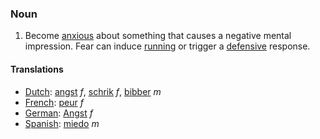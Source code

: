 ===Noun===

#Become [[anxious]] about something that causes a negative mental impression.  Fear can induce [[running]] or trigger a [[defensive]] response.

==== Translations ====
*[[Dutch]]: [[angst]] ''f'', [[schrik]] ''f'', [[bibber]] ''m''
*[[French]]: [[peur]] ''f''
*[[German]]: [[Angst]] ''f''
*[[Spanish]]: [[miedo]] ''m''
